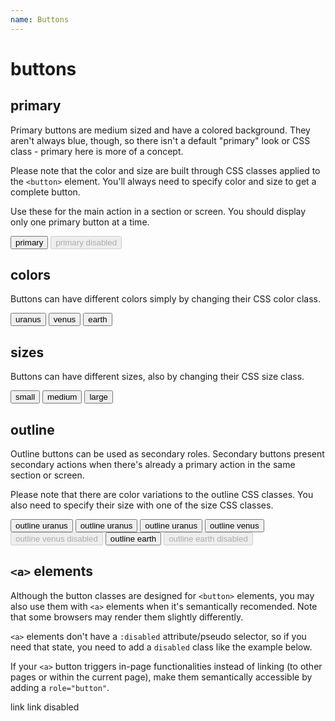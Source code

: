 ```yaml
---
name: Buttons
---
```



# buttons

## primary

Primary buttons are medium sized and have a colored background. They aren't always blue, though, so there isn't a default "primary" look or CSS class - primary here is more of a concept.

Please note that the color and size are built through CSS classes applied to the `<button>` element. You'll always need to specify color and size to get a complete button.

Use these for the main action in a section or screen. You should display only one primary button at a time.

<Playground>
  <button className="btn btn--uranus btn--medium">
    primary
  </button>
  
  <button className="btn btn--uranus btn--medium" disabled>
    primary disabled
  </button>
</Playground>

## colors

Buttons can have different colors simply by changing their CSS color class.

<Playground>
  <button className="btn btn--uranus btn--medium">
    uranus
  </button>
 
  <button className="btn btn--venus btn--medium">
    venus
  </button>

  <button className="btn btn--earth btn--medium">
    earth
  </button>
</Playground>

## sizes

Buttons can have different sizes, also by changing their CSS size class.

<Playground>
  <button className="btn btn--uranus btn--small">
    small
  </button>
 
  <button className="btn btn--uranus btn--medium">
    medium
  </button>

  <button className="btn btn--uranus btn--large">
    large
  </button>
</Playground>

## outline

Outline buttons can be used as secondary roles. Secondary buttons present secondary actions when there's already a primary action in the same section or screen.

Please note that there are color variations to the outline CSS classes. You also need to specify their size with one of the size CSS classes.

<Playground>
  <button className="btn btn--outline-uranus btn--small">
    outline uranus
  </button>
  <button className="btn btn--outline-uranus btn--medium">
    outline uranus
  </button>
  <button className="btn btn--outline-uranus btn--large">
    outline uranus
  </button>
</Playground>

<Playground>
  <button className="btn btn--outline-venus btn--medium">
    outline venus
  </button>
 
  <button className="btn btn--outline-venus btn--medium" disabled>
    outline venus disabled
  </button>
</Playground>

<Playground>
  <button className="btn btn--outline-earth btn--medium">
    outline earth
  </button>
 
  <button className="btn btn--outline-earth btn--medium" disabled>
    outline earth disabled
  </button>
</Playground>

## `<a>` elements

Although the button classes are designed for `<button>` elements, you may also use them with `<a>` elements when it's semantically recomended. Note that some browsers may render them slightly differently. 

`<a>` elements don't have a `:disabled` attribute/pseudo selector, so if you need that state, you need to add a `disabled` class like the example below.

If your `<a>` button triggers in-page functionalities instead of linking (to other pages or within the current page), make them semantically accessible by adding a `role="button"`.

<Playground>
  <a className="btn btn--uranus btn--medium">
    link
  </a>
  <a className="btn btn--uranus btn--medium disabled">
    link disabled
  </a>
</Playground>
